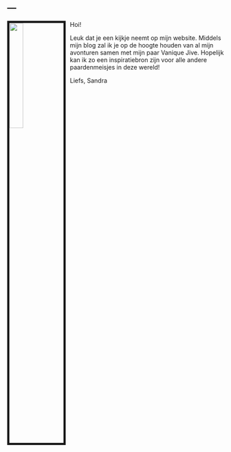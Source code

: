---
---

<link rel="stylesheet" href="styles.css" type="text/css">

<img src="images/WhatsApp Image 2019-07-10 at 20.38.32.jpeg" style="width:25%; border:5px solid; margin-right: 10px;" align="left">

Hoi!

Leuk dat je een kijkje neemt op mijn website.
Middels mijn blog zal ik je op de hoogte houden van al mijn avonturen samen met mijn paar Vanique Jive.
Hopelijk kan ik zo een inspiratiebron zijn voor alle andere paardenmeisjes in deze wereld!

Liefs, 
Sandra